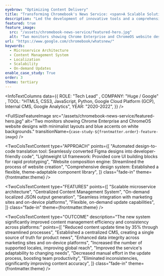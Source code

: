 ```yaml
---
eyebrow: "Optimizing Content Delivery"
title: "Transforming Chromebook's News Service: <span>A Scalable Solution</span> Impacting Millions"
description: "Led the development of innovative tools and a comprehensive design system, transforming web development workflows for projects like Chrome Enterprise and Chrome OS. This initiative significantly improved efficiency, consistency, and collaboration between designers and developers."
featured: true
feature_image:
  src: "/assets/chromebook-news-service/featured-hero.jpg"
  alt: "Two monitors showing Chrome Enterprise and ChromeOS website designs with minimalist layouts and blue accents on white backgrounds."
url: "https://www.google.com/chromebook/whatsnew/"
keywords:
  - Microservice Architecture
  - Content Management System
  - Localization
  - Scalability
  - On-demand Updates
enable_case_study: True
order: 3
theme: tertiary
---
```


<InfoTextColumns data={{
    ROLE: "Tech Lead" ,
    COMPANY: "Huge / Google" ,
    TOOL: "HTML5, CSS3, JavaScript, Python, Google Cloud Platform (GCP), Internal CMS, Google Analytics",
    YEAR: "2020-2022",
  }}
/>


<FullSizeFeatureImage
  src="/assets/chromebook-news-service/featured-hero.jpg"
  alt="Two monitors showing Chrome Enterprise and ChromeOS website designs with minimalist layouts and blue accents on white backgrounds."
  transitionName={`case-study-${frontmatter.order}-feature-image`}
/>

<TwoColsTextContent
  type="CHALLENGE"
  description="The existing product news system was outdated, lacking scalability and flexibility. It struggled to manage content across multiple locales and platforms, leading to inconsistencies and inefficiencies in the update process."
  class="fade-in"
  theme={frontmatter.theme}
/>

<TwoColsTextContent
  type="APPROACH"
  points={[
    "Automated design-to-code translation tool: Seamlessly converted Figma designs into developer-friendly code",
    "Lightweight UI framework: Provided core UI building blocks for rapid prototyping",
    "Website composition engine: Streamlined the process of website creation",
    "Comprehensive design system: Established a flexible, theme-adaptable component library",
  ]}
  class="fade-in"
  theme={frontmatter.theme}
/>

<TwoColsTextContent
  type="FEATURES"
  points={[
    "Scalable microservice architecture",
    "Centralized Content Management System",
    "On-demand localized JSON output generation",
    "Seamless integration with marketing sites and on-device platforms",
    "Flexible, on-demand update capabilities",
    ]}
  class="fade-in"
  theme={frontmatter.theme}
/>

<DualFeatureImages
  leftSrc="/assets/chromebook-news-service/featured-hero.jpg"
  leftAlt="Two monitors showing Chrome Enterprise and ChromeOS website designs with minimalist layouts and blue accents on white backgrounds."
  rightSrc="/assets/chromebook-news-service/featured-hero.jpg"
  rightAlt="Two monitors showing Chrome Enterprise and ChromeOS website designs with minimalist layouts and blue accents on white backgrounds."
  class="fade-in"
  type="left"
/>

<TwoColsTextContent
  type="OUTCOME"
  description="The new system significantly improved content management efficiency and consistency across platforms:"
  points={[
    "Reduced content update time by 35% through streamlined processes",
    "Established a centralized CMS, creating a single source of truth for product news",
    "Enhanced data integrity across marketing sites and on-device platforms",
    "Increased the number of supported locales, improving global reach",
    "Improved the service's adaptability to changing needs",
    "Decreased manual effort in the update process, boosting team productivity",
    "Eliminated inconsistencies, significantly improving content accuracy",
  ]}
  class="fade-in"
  theme={frontmatter.theme}
/>

<TwoColsTextContent
  type="REFLECTION"
  description="Transitioning to a microservice-based architecture with a centralized CMS can dramatically improve scalability, flexibility, and content consistency in complex, multi-platform environments. This approach enables businesses to efficiently manage and deliver localized content across various touchpoints, adapting quickly to changing needs and market demands. The significant 35% reduction in content update time demonstrates the tangible benefits of this architectural shift."
  class="fade-in"
  theme={frontmatter.theme}
/>

<InlineDemoVideo 
  src="/assets/chromebook-10th-birthday/cb-10th-hero-demo.mp4"
  poster="/assets/chromebook-10th-birthday/cb-10th-hero-demo.jpg"
  alt="Description of the video"
  class="fade-in"
/>
